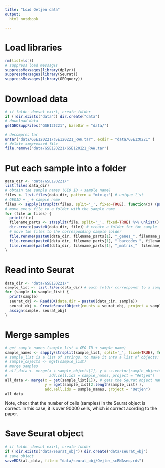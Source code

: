 ---
title: "Load Oetjen data"
output:
  html_notebook

---
# Load libraries

```{r}
rm(list=ls())
# suppress load messages
suppressMessages(library(dplyr))
suppressMessages(library(Seurat))
suppressMessages(library(GEOquery))
```

# Download data

```{r download data}
# if folder doesnt exist, create folder
if (!dir.exists("data")) dir.create("data")
# download data
getGEOSuppFiles("GSE120221", baseDir = "data/")
```
```{r decompress tar}
# decompres tar
untar("data/GSE120221/GSE120221_RAW.tar", exdir = "data/GSE120221" )
# delete compressed file
file.remove("data/GSE120221/GSE120221_RAW.tar")
```

# Put each sample into a folder

```{r sample in folder}
data_dir <- "data/GSE120221/"
list.files(data_dir)
# obtain the sample names (GEO ID + sample name)
files <- list.files(data_dir, pattern = "mtx.gz") # unique list
# GEOID + _ + sample name
files <- sapply(strsplit(files, split='_', fixed=TRUE), function(x) (paste0(x[1], "_", strsplit(x[3], split='.mtx.gz'))))
# move every file to a folder with the sample name
for (file in files) {
  print(file)
  filename_parts <- strsplit(file, split='_', fixed=TRUE) %>% unlist() # split GEOID and sample name
  dir.create(paste0(data_dir, file)) # create a folder for the sample
  # move the files to the corresponding sample folder
  file.rename(paste0(data_dir, filename_parts[1], "_genes_", filename_parts[2], ".tsv.gz"), paste0(data_dir, file, "/features.tsv.gz")) # rename genes file to features file. This is what Seurat expects. Related to CellRanger v2 vs v3 output.
  file.rename(paste0(data_dir, filename_parts[1], "_barcodes_", filename_parts[2], ".tsv.gz"), paste0(data_dir, file, "/barcodes.tsv.gz"))
  file.rename(paste0(data_dir, filename_parts[1], "_matrix_", filename_parts[2], ".mtx.gz"), paste0(data_dir, file, "/matrix.mtx.gz"))
}
```



# Read into Seurat
```{r read into seurat}
data_dir <- "data/GSE120221/"
sample_list <- list.files(data_dir) # each folder corresponds to a sample
for (sample in sample_list) {
  print(sample)
  seurat_obj <- Read10X(data.dir = paste0(data_dir, sample))
  seurat_obj <- CreateSeuratObject(counts = seurat_obj, project = sample)
  assign(sample, seurat_obj)
}
```


# Merge samples
```{r merge samples}
# get sample names (sample_list = GEO ID + sample name)
sample_names <- sapply(strsplit(sample_list, split='_', fixed=TRUE), function(x) x[2])
# sample_list is a list of strings, to make it into a list of objects:
# sample_objects <- mget(sample_list)
# merge samples
# all_data <- merge(x = sample_objects[1], y = as.vector(sample_objects[2:length(sample_objects)]),
#                   add.cell.ids = sample_names, project = "Oetjen")
all_data <- merge(x = get(sample_list[1]), # gets the Seurat object named sample_list[1]
                  y = mget(sample_list[2:length(sample_list)]),
                  add.cell.ids = sample_names, project = "Oetjen")
all_data
```

Note, check that the number of cells (samples) in the Seurat object is correct.
In this case, it is over 90000 cells, which is correct acording to the paper.

# Save Seurat object
```{r save seurat object}
# if folder doesnt exist, create folder
if (!dir.exists("data/seurat_obj")) dir.create("data/seurat_obj")
# save object
saveRDS(all_data, file = "data/seurat_obj/Oejten_scRNAseq.rds")
```